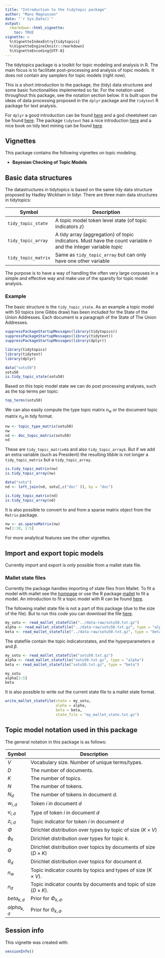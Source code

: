 ```yaml
---
title: "Introduction to the tidytopic package"
author: "Mans Magnusson"
date: "`r Sys.Date()`"
output: 
  rmarkdown::html_vignette:
    toc: TRUE
vignette: >
  %\VignetteIndexEntry{tidytopics}
  %\VignetteEngine{knitr::rmarkdown}
  %\VignetteEncoding{UTF-8}
---
```


The tidytopics package is a toolkit for topic modeling and analysis in R. The main focus is to facilitate post-processing and analysis of topic models. It does not contain any samplers for topic models (right now). 

This is a short introduction to the package, the (tidy) data structures and some basic functionalities implemented so far. For the notation used throughout this package, see the notation section below. It is built upon the ideas of data processing proposed in the `dplyr` package and the `tidytext` R package for text analysis. 

For `dplyr` a good introduction can be found [here](https://cran.rstudio.com/web/packages/dplyr/vignettes/introduction.html) and a god cheetsheet can be found [here](https://www.rstudio.com/wp-content/uploads/2015/02/data-wrangling-cheatsheet.pdf). The package `tidytext` has a nice introduction [here](https://cran.r-project.org/web/packages/tidytext/vignettes/tidytext.html) and a nice book on tidy text mining can be found [here](http://tidytextmining.com/).

## Vignettes

This package contains the following vignettes on topic modeling.

- **Bayesian Checking of Topic Models**


## Basic data structures

The datastructures in tidytopics is based on the same tidy data structure proposed by Hadley Wickham in tidyr. There are three main data structures in tidytopics: 

| Symbol| Description                             |
|-------|-----------------------------------------|
| `tidy_topic_state`  | A topic model token level state (of topic indicators $z$) |
| `tidy_topic_array`  | A tidy array (aggregation) of topic indicators. Must have the count variable $n$ and the integer variable $topic$ |
| `tidy_topic_matrix`  | Same as `tidy_topic_array` but can only have one other variable |

The purpose is to have a way of handling the often very large corpuses in a simple and effective way and make use of the sparsity for topic model analysis.

### Example

The basic structure is the `tidy_topic_state`. As an example a topic model with 50 topics (one Gibbs draw) has been included for the State of the Union Addresses. Each document is a paragraph of the State of The Union Addresses.

```r
suppressPackageStartupMessages(library(tidytopics))
suppressPackageStartupMessages(library(tidytext))
suppressPackageStartupMessages(library(dplyr))
```

```r
library(tidytopics)
library(tidytext)
library(dplyr)

data("sotu50")
sotu50
is.tidy_topic_state(sotu50)
```

Based on this topic model state we can do post processing analyses, such as the top terms per topic:

```r
top_terms(sotu50)
```

We can also easily compute the type topic matrix $n_w$ or the document topic matrix $n_d$ in tidy format.

```r
nw <- topic_type_matrix(sotu50)
nw
nd <- doc_topic_matrix(sotu50)
nd
```

These are `tidy_topic_matrix`es and also `tidy_topic_array`s. But if we add an extra variable (such as President) the resulting tibble is not longer a `tidy_topic_matrix` but a `tidy_topic_array`.

```r
is.tidy_topic_matrix(nw)
is.tidy_topic_array(nw)

data("sotu")
nd <- left_join(nd, sotu[,c("doc" )], by = "doc")

is.tidy_topic_matrix(nd)
is.tidy_topic_array(nd)
```

It is also possible to convert to and from a sparse matrix object from the `Matrix` package.

```r
nw <- as.sparseMatrix(nw)
nw[1:10, 1:5]
```

For more analytical features see the other vignettes.

## Import and export topic models 

Currently import and export is only possible from a mallet state file.

### Mallet state files

Currently the package handles importing of state files from Mallet. To fit a model with mallet see the [hompage](http://mallet.cs.umass.edu/) or use the R package [mallet](https://github.com/mimno/RMallet) to fit a model. An introduction to fit a topic model with R can be found [here](https://htmlpreview.github.io/?https://raw.githubusercontent.com/mimno/RMallet/master/mallet/inst/doc/mallet.html). 

The following mallet state file is not a part of this package (due to the size of the file). But to run this code you can download the file [here](https://github.com/MansMeg/tidytopics/raw/master/data-raw/sotu50.txt.gz).


```r
my_sotu <- read_mallet_statefile("../data-raw/sotu50.txt.gz")
alpha <- read_mallet_statefile("../data-raw/sotu50.txt.gz", type = "alpha")
beta <- read_mallet_statefile("../data-raw/sotu50.txt.gz", type = "beta")
```

The statefile contain the topic indicatorstates, and the hyperparameters $\alpha$ and $\beta$.

```r
my_sotu <- read_mallet_statefile("sotu50.txt.gz")
alpha <- read_mallet_statefile("sotu50.txt.gz", type = "alpha")
beta <- read_mallet_statefile("sotu50.txt.gz", type = "beta")
```

```r
my_sotu
alpha[1:5]
beta
```

It is also possible to write out the current state file to a mallet state format.

```r
write_mallet_statefile(state = my_sotu, 
                       alpha = alpha,
                       beta = beta,
                       state_file = "my_mallet_state.txt.gz")
```


## Topic model notation used in this package

The general notation in this package is as follows:

| Symbol| Description                             |
|-------|-----------------------------------------|
| $V$   | Vocabulary size. Number of unique terms/types. |
| $D$   | The number of documents.                |
| $K$   | The number of topics.                   |
| $N$   | The number of tokens.                   |
| $N_d$ | The number of tokens in document $d$.   |
| $w_{i,d}$ | Token $i$ in document $d$   |
| $v_{i,d}$ | Type of token $i$ in document $d$ |
| $z_{i,d}$ | Topic indicator for token $i$ in document $d$   |
| $\Phi$ | Dirichlet distribution over types by topic of size $(K \times V)$  |
| $\phi_k$ | Dirichlet distribution over types for topic $k$. |
| $\Theta$ | Dirichlet distribution over topics by documents of size $(D \times K)$ |
| $\theta_d$ | Dirichlet distribution over topics for document $d$. |
| $n_w$ | Topic indicator counts by topics and types of size $(K \times V)$. |
| $n_d$ | Topic indicator counts by documents and topic of size $(D \times K)$. |
| $beta_{k,d}$ | Prior for $\Phi_{k,d}$. |
| $alpha_{k,d}$ | Prior for $\Theta_{k,d}$. |


## Session info

This vignette was created with:

```r
sessionInfo()
```
